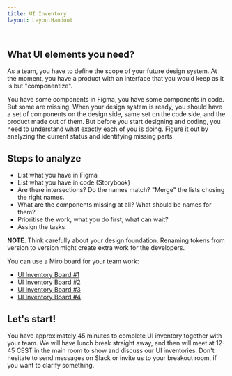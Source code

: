 ```yaml
---
title: UI Inventory
layout: LayoutHandout

---
```





## What UI elements you need?

As a team, you have to define the scope of your future design system.
At the moment, you have a product with an interface that you would
keep as it is but "componentize".

You have some components in Figma, you have some components in code.
But some are missing. When your design system is ready, you should
have a set of components on the design side, same set on the code side,
and the product made out of them. But before you start designing and
coding, you need to understand what exactly each of you is doing. Figure
it out by analyzing the current status and identifying missing parts.

## Steps to analyze

* List what you have in Figma
* List what you have in code (Storybook)
* Are there intersections? Do the names match? "Merge" the lists chosing the right names.
* What are the components missing at all? What should be names for them?
* Prioritise the work, what you do first, what can wait?
* Assign the tasks

**NOTE**. Think carefully about your design foundation. Renaming tokens from
version to version might create extra work for the developers.

You can use a Miro board for your team work:

* [UI Inventory Board #1](https://miro.com/app/board/uXjVOf06kq0=/?invite_link_id=274494992632)
* [UI Inventory Board #2](https://miro.com/app/board/uXjVOf06kzw=/?invite_link_id=422932414015)
* [UI Inventory Board #3](https://miro.com/app/board/uXjVOf06k_k=/?invite_link_id=730443462643)
* [UI Inventory Board #4](https://miro.com/app/board/uXjVOf06kEI=/?invite_link_id=690783585308)

## Let's start!

You have approximately 45 minutes to complete UI inventory together with your team. We will have lunch break straight away, and then will meet at 12-45 CEST in the main room to show and discuss our UI inventories. Don't hesitate to send messages on Slack or invite us to your breakout room, if you want to clarify something.